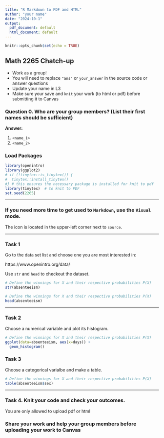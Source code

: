 ```yaml
---
title: "R Markdown to PDF and HTML"
author: "your name"
date: "2024-10-1"
output:
  pdf_document: default
  html_document: default
---
```


```r
knitr::opts_chunk$set(echo = TRUE)
```

## Math 2265 Chatch-up

- Work as a group!
- You will need to replace `"ans"` or `your_answer` in the source code or answer questions
- Update your name in L3
- Make sure your save and `knit` your work (to html or pdf) before submitting it to Canvas

### Question 0. Who are your group members? (List their first names should be sufficient)

**Answer: ** 

  1. `<name_1>`
  1. `<name_2>`

### Load Packages

```r
library(openintro)
library(ggplot2)
# if (!tinytex::is_tinytex()) {
#  tinytex::install_tinytex()
#} # this ensures the necessary package is installed for knit to pdf
library(tinytex)  # to knit to PDF
set.seed(2265)
```

---

### If you need more time to get used to `Markdown`, use the `Visual` mode.

The icon is located in the upper-left corner next to `source`. 

---

### Task 1

Go to the data set list and choose one you are most interested in:

https://www.openintro.org/data/

Use `str` and `head` to checkout the dataset.

```r
# Define the winnings for X and their respective probabilities P(X)
str(absenteeism)
```

```r
# Define the winnings for X and their respective probabilities P(X)
head(absenteeism)
```

---

### Task 2

Choose a numerical variable and plot its histogram.

```r
# Define the winnings for X and their respective probabilities P(X)
ggplot(data=absenteeism, aes(x=days)) +
  geom_histogram()
```


### Task 3

Choose a categorical varialbe and make a table.


```r
# Define the winnings for X and their respective probabilities P(X)
table(absenteeism$sex)
```

---
### Task 4. Knit your code and check your outcomes.

You are only allowed to upload pdf or html

### Share your work and help your group members before uploading your work to Canvas
